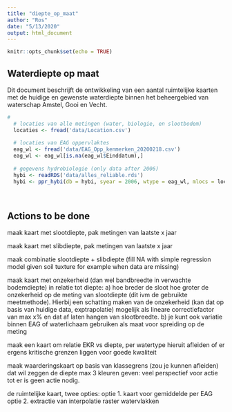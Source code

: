 ```yaml
---
title: "diepte_op_maat"
author: "Ros"
date: "5/13/2020"
output: html_document
---
```


```r
knitr::opts_chunk$set(echo = TRUE)
```

## Waterdiepte op maat

Dit document beschrijft de ontwikkeling van een aantal ruimtelijke kaarten met de huidige en gewenste waterdiepte binnen het beheergebied van waterschap Amstel, Gooi en Vecht. 


```r
#
  # locaties van alle metingen (water, biologie, en slootbodem)
  locaties <- fread('data/Location.csv')
    
  # locaties van EAG oppervlaktes
  eag_wl <- fread('data/EAG_Opp_kenmerken_20200218.csv')
  eag_wl <- eag_wl[is.na(eag_wl$Einddatum),]
  
  # gegevens hydrobiologie (only data after 2006)
  hybi <- readRDS('data/alles_reliable.rds')
  hybi <- ppr_hybi(db = hybi, syear = 2006, wtype = eag_wl, mlocs = locaties)
 
    
```

## Actions to be done

maak kaart met slootdiepte, pak metingen van laatste x jaar

maak kaart met slibdiepte, pak metingen van laatste x jaar

maak combinatie slootdiepte + slibdiepte (fill NA with simple regression model given soil tuxture for example when data are missing)

maak kaart met onzekerheid (dan wel bandbreedte in verwachte bodemdiepte) in relatie tot diepte: 
a) hoe breder de sloot hoe groter de onzekerheid op de meting van slootdiepte (dit ivm de gebruikte meetmethode). Hierbij een schatting maken van de onzekerheid (kan dat op basis van huidige data, exptrapolatie) mogelijk als lineare correctiefactor van max x% en dat af laten hangen van slootbreedte.
b) je kunt ook variatie binnen EAG of waterlichaam gebruiken als maat voor spreiding op de meting

maak een kaart om relatie EKR vs diepte, per watertype
hieruit afleiden of er ergens kritische grenzen liggen voor goede kwaliteit

maak waarderingskaart op basis van klassegrens (zou je kunnen afleiden)
dat wil zeggen de diepte max 3 kleuren geven: veel perspectief voor actie tot er is geen actie nodig.

de ruimtelijke kaart, twee opties:
optie 1. kaart voor gemiddelde per EAG
optie 2. extractie van interpolatie raster watervlakken

